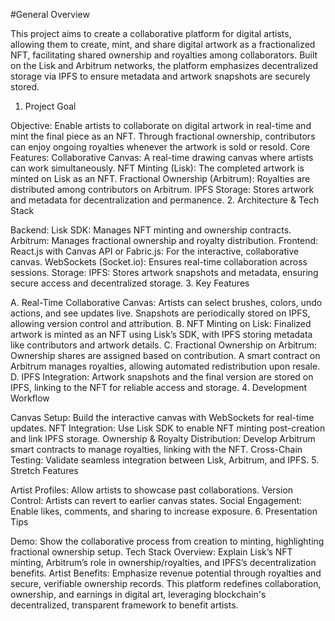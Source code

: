 #General Overview


This project aims to create a collaborative platform for digital artists, allowing them to create, mint, and share digital artwork as a fractionalized NFT, facilitating shared ownership and royalties among collaborators. Built on the Lisk and Arbitrum networks, the platform emphasizes decentralized storage via IPFS to ensure metadata and artwork snapshots are securely stored.

1. Project Goal

Objective: Enable artists to collaborate on digital artwork in real-time and mint the final piece as an NFT. Through fractional ownership, contributors can enjoy ongoing royalties whenever the artwork is sold or resold.
Core Features:
Collaborative Canvas: A real-time drawing canvas where artists can work simultaneously.
NFT Minting (Lisk): The completed artwork is minted on Lisk as an NFT.
Fractional Ownership (Arbitrum): Royalties are distributed among contributors on Arbitrum.
IPFS Storage: Stores artwork and metadata for decentralization and permanence.
2. Architecture & Tech Stack

Backend:
Lisk SDK: Manages NFT minting and ownership contracts.
Arbitrum: Manages fractional ownership and royalty distribution.
Frontend:
React.js with Canvas API or Fabric.js: For the interactive, collaborative canvas.
WebSockets (Socket.io): Ensures real-time collaboration across sessions.
Storage:
IPFS: Stores artwork snapshots and metadata, ensuring secure access and decentralized storage.
3. Key Features

A. Real-Time Collaborative Canvas:
Artists can select brushes, colors, undo actions, and see updates live.
Snapshots are periodically stored on IPFS, allowing version control and attribution.
B. NFT Minting on Lisk:
Finalized artwork is minted as an NFT using Lisk’s SDK, with IPFS storing metadata like contributors and artwork details.
C. Fractional Ownership on Arbitrum:
Ownership shares are assigned based on contribution. A smart contract on Arbitrum manages royalties, allowing automated redistribution upon resale.
D. IPFS Integration:
Artwork snapshots and the final version are stored on IPFS, linking to the NFT for reliable access and storage.
4. Development Workflow

Canvas Setup: Build the interactive canvas with WebSockets for real-time updates.
NFT Integration: Use Lisk SDK to enable NFT minting post-creation and link IPFS storage.
Ownership & Royalty Distribution: Develop Arbitrum smart contracts to manage royalties, linking with the NFT.
Cross-Chain Testing: Validate seamless integration between Lisk, Arbitrum, and IPFS.
5. Stretch Features

Artist Profiles: Allow artists to showcase past collaborations.
Version Control: Artists can revert to earlier canvas states.
Social Engagement: Enable likes, comments, and sharing to increase exposure.
6. Presentation Tips

Demo: Show the collaborative process from creation to minting, highlighting fractional ownership setup.
Tech Stack Overview: Explain Lisk’s NFT minting, Arbitrum’s role in ownership/royalties, and IPFS’s decentralization benefits.
Artist Benefits: Emphasize revenue potential through royalties and secure, verifiable ownership records.
This platform redefines collaboration, ownership, and earnings in digital art, leveraging blockchain's decentralized, transparent framework to benefit artists.
